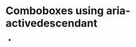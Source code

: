
<Meta title="Concepts/Developer/Accessibility/ActiveDescendantComboboxes/List of Comboboxes" />

# Comboboxes using aria-activedescendant

- <FullscreenLink content="TreeGrid Combobox" parent={parentPath} story="tree-grid-active-descendant-combobox" />
